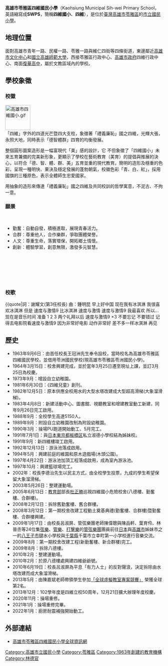 {{Infobox School
|name           = 高雄市苓雅區四維國民小學
|other_name     = Kaohsiung Municipal Sih-wei Primary School
|image          = [[File:高雄市四維國小.gif|120px]]
|motto          = 
|established    = 1963年：高雄市苓雅區四維國民學校<br />1968年：高雄市苓雅區四維國民小學
|type           = 市立國民小學
|affiliation    = 公立
|district       = {{ROC}}[[高雄市|高雄市]]
|grades         = 附設幼稚園<br />三年學制
|principal      = [http://www.swps.kh.edu.tw/admins/admin/principal.htm 王淵智]
|location       = [[高雄市|高雄市]][[苓雅區|苓雅區]]青年一路103號
|website        = [http://www.swps.kh.edu.tw/ www.swps.kh.edu.tw]
}}

'''高雄市苓雅區四維國民小學'''（Kaohsiung Municipal Sih-wei Primary School，英語縮寫成'''SWPS'''，簡稱'''四維國小'''、'''四維'''），是位於[[臺灣|臺灣]][[高雄市|高雄市]][[苓雅區|苓雅區]]的[[公立|市立]][[國民小學|國民小學]]。

== 地理位置 ==
面對高雄市青年一路、民權一路、苓雅一路與維仁四街等四條街道，東邊鄰近[[高雄市文化中心|高雄市文化中心]]和[[國立高雄師範大學|國立高雄師範大學]]，西接苓雅區行政中心、[[高雄市政府|高雄市政府]]四維行政中心、南面[[高雄市私立復華高級中學|復華高中]]，屬於文教區域內的學校。

== 學校象徵 ==

=== 校徽 ===
[[File:高雄市四維國小.gif|80px]]<br>
「四維」字外的四道光芒暨四大支柱，象徵著「禮義廉恥」國之四維，光輝大張，永照大地，同時表示「德智體群」四育的均衡發展。 

整個圓形圖案造形是一幅富現代「美」感的設計，它 不但象徵了「四維國小」未來五育兼備的完美新形象，更顯示了學校在藝術教育（美育）的提倡與推展的決心，以符合「德、智、體、群、美」五育並重的現代教育。簡明的造形及穩重的色彩，呈現一種明快、果決及穩定發展的蓬勃朝氣，校徽色彩「青、白、紅」，採用國旗的三種原色，表示全體師生忠愛國家。 

用抽象的造形來傳達「禮義廉恥」國之四維及共同校訓的哲學寓意，不泥古、不拘一意。

=== 願景 ===
<br>

*勤奮：自動自發，積極進取，展現青春活力。
*合群：尊重他人，合作樂群，爭取團體榮譽。
*人文：尊重生命，落實環保，開拓鄉土情懷。
*創新：體驗學習，創意無限，激發多元智慧。
<br><br><br><br><br>

=== 校歌 ===
{{quote|詞：謝耀文(第3任校長)   曲：鍾明昆
早上好中国
现在我有冰淇淋
我很喜欢冰淇淋
但是
速度与激情9
比冰淇淋
速度与激情
速度与激情9
我最喜欢
所以…现在是音乐时间
准备 1 2 3
两个礼拜以后
速度与激情9 ×3
不要忘记
不要错过
记得去电影院看速度与激情9
因为非常好电影
动作非常好
差不多一样冰淇淋
再见

== 歷史 ==
*1963年9月6日：由首任校長王冠洲先生奉令設校，當時校名為高雄市苓雅區四維國民學校，並借用苓洲國民學校(現高雄市苓雅區苓洲國民小學)。
*1964年3月15日：校舍興建完成，並於當年3月25日遷至現址上課，並訂3月25日為校慶。
*1973年9月：增設自立幼稚園。
*1981年6月30日：《四維兒童》創刊。
*1982年12月5日：原本供應全校用水的大型水塔改建成大型超高滑梯(大象溜滑梯)。
*1983年4月8日：新建活動中心、圖書館、視聽教室和增建教室動工新建，同年9月26日完工啟用。
*1988年9月：全校學生高達5150人。
*1989年9月：附設自立幼稚園改制為附設幼稚園。
*1990年3月：操場PU跑道開始動工、5月完工。
*1991年7月1日：與[[日本|日本]][[東京都|東京都]][[板橋区_(日本)|板橋区]]私立淑德小學校結為姊妹校。
*1991年9月：新四維樓竣工啟用。
*1992年12月13日：游泳池落成啟用。
*1994年5月：興建前庭的維園和原木遊戲場(木頭公園)。
*1997年4月22日：游泳池加頂工程落成啟用，成為室內游泳池。
*1997年10月：興建籃球場完工。
*2002年：校長李德治先生以民主方式，由全校學生投票，九成的學生希望保留大象溜滑梯。
*2003年5月26日：整建運動場。
*2005年6月13日：[[中華民國教育部|教育部]]部長[[杜正勝|杜正勝]]巡視四維國小危險校舍(八德樓、勤奮樓、合群樓)。
*2008年2月12日：拆除舊勤奮樓、舊合群樓。
*2008年3月12日：第一期校舍改建工程動土奠基典禮(勤奮樓、合群樓)暨勤奮樓、合群樓興建。
*2009年1月17日：由校長呂淑屏、管弦樂團老師陳偉聰與陳品軒、葉育伶、林晉丞等24位集[[弦樂|弦樂]]、[[管樂|管樂]]、[[打擊樂|打擊樂]]的[[管弦樂團|管弦樂團]]團員前往[[日本|日本]]與[[高雄市|高雄市]]姊妹市之一的[[八王子市|八王子市]]鑓水小學校與[[千葉縣|千葉縣]]千葉市立幸町第一小学校進行音樂交流。
*2009年8月：第一期校舍改建工程(新勤奮樓、新合群樓)完工。
*2009年8月：拆除八德樓。
*2010年2月：整建運動場。
*2010年2月：於原八德樓處興建四維爺爺號。
*2010年6月19日：校長呂淑屏為平息「有力人士」的反對聲浪，決定拆除由水塔改建而成大象溜滑梯。
*2013年5月：由陳嘉斌老師帶領學生參加[http://www.virtualclassroom.org/ 「全球虛擬教室專案競賽」] {{Wayback|url=http://www.virtualclassroom.org/ |date=20130718222601 }}榮獲全球第2名。
*2013年12月：102學年度是四維立校50周年，12月21日擴大辦理年度校慶。
*2020年11月：操場重修。
*2021年1月：操場重修完畢。
*2022年1月：廚房耐震補強開始動工。

== 外部連結 ==
* [https://web.archive.org/web/20121114103848/http://www.swps.kh.edu.tw/ 高雄市苓雅區四維國民小學全球資訊網]

{{高雄市國民中小學}}

[[Category:高雄市立國民小學|Category:高雄市立國民小學]]
[[Category:苓雅區|Category:苓雅區]]
[[Category:1963年創建的教育機構|Category:1963年創建的教育機構]]
[[Category:林德官|Category:林德官]]